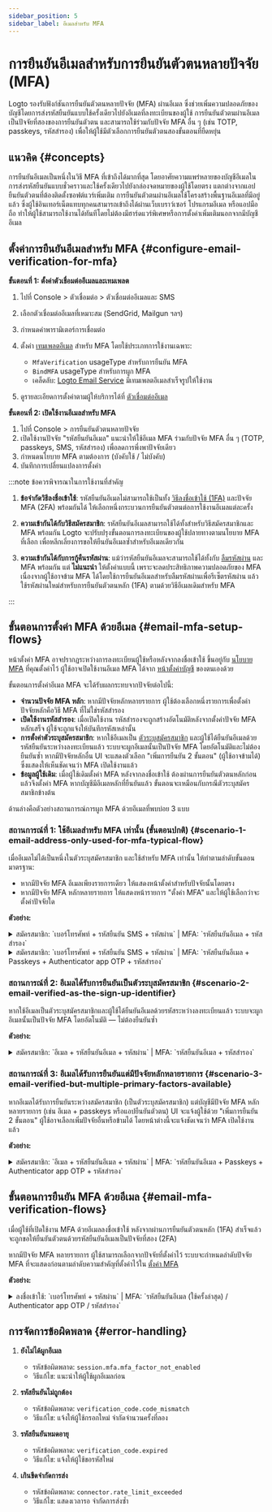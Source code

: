 ```yaml
---
sidebar_position: 5
sidebar_label: อีเมลสำหรับ MFA
---
```


# การยืนยันอีเมลสำหรับการยืนยันตัวตนหลายปัจจัย (MFA)

Logto รองรับฟังก์ชันการยืนยันตัวตนหลายปัจจัย (MFA) ผ่านอีเมล ซึ่งช่วยเพิ่มความปลอดภัยของบัญชีโดยการส่งรหัสยืนยันแบบใช้ครั้งเดียวไปยังอีเมลที่ลงทะเบียนของผู้ใช้ การยืนยันตัวตนผ่านอีเมลเป็นปัจจัยที่สองของการยืนยันตัวตน และสามารถใช้ร่วมกับปัจจัย MFA อื่น ๆ (เช่น TOTP, passkeys, รหัสสำรอง) เพื่อให้ผู้ใช้มีตัวเลือกการยืนยันตัวตนสองขั้นตอนที่ยืดหยุ่น

## แนวคิด \{#concepts}

การยืนยันอีเมลเป็นหนึ่งในวิธี MFA ที่เข้าถึงได้มากที่สุด โดยอาศัยความแพร่หลายของบัญชีอีเมลในการส่งรหัสยืนยันแบบชั่วคราวและใช้ครั้งเดียวไปยังกล่องจดหมายของผู้ใช้โดยตรง แตกต่างจากแอปยืนยันตัวตนที่ต้องติดตั้งซอฟต์แวร์เพิ่มเติม การยืนยันตัวตนผ่านอีเมลใช้โครงสร้างพื้นฐานอีเมลที่มีอยู่แล้ว ซึ่งผู้ใช้อินเทอร์เน็ตแทบทุกคนสามารถเข้าถึงได้ผ่านเว็บเบราว์เซอร์ โปรแกรมอีเมล หรือแอปมือถือ ทำให้ผู้ใช้สามารถใช้งานได้ทันทีโดยไม่ต้องมีฮาร์ดแวร์พิเศษหรือการตั้งค่าเพิ่มเติมนอกจากมีบัญชีอีเมล

## ตั้งค่าการยืนยันอีเมลสำหรับ MFA \{#configure-email-verification-for-mfa}

**ขั้นตอนที่ 1: ตั้งค่าตัวเชื่อมต่ออีเมลและเทมเพลต**

1. ไปที่ <CloudLink to="/connectors/passwordless">Console > ตัวเชื่อมต่อ > ตัวเชื่อมต่ออีเมลและ SMS</CloudLink>
2. เลือกตัวเชื่อมต่ออีเมลที่เหมาะสม (SendGrid, Mailgun ฯลฯ)
3. กำหนดค่าพารามิเตอร์การเชื่อมต่อ
4. ตั้งค่า [เทมเพลตอีเมล](/connectors/email-connectors/email-templates) สำหรับ MFA โดยใช้ประเภทการใช้งานเฉพาะ:

   - `MfaVerification` usageType สำหรับการยืนยัน MFA
   - `BindMFA` usageType สำหรับการผูก MFA
   - เคล็ดลับ: [Logto Email Service](/connectors/email-connectors/built-in-email-service) มีเทมเพลตอีเมลสำเร็จรูปให้ใช้งาน

5. ดูรายละเอียดการตั้งค่าตามผู้ให้บริการได้ที่ [ตัวเชื่อมต่ออีเมล](/connectors/email-connectors)

**ขั้นตอนที่ 2: เปิดใช้งานอีเมลสำหรับ MFA**

1. ไปที่ <CloudLink to="/mfa">Console > การยืนยันตัวตนหลายปัจจัย</CloudLink>
2. เปิดใช้งานปัจจัย "รหัสยืนยันอีเมล" แนะนำให้ใช้อีเมล MFA ร่วมกับปัจจัย MFA อื่น ๆ (TOTP, passkeys, SMS, รหัสสำรอง) เพื่อลดการพึ่งพาปัจจัยเดียว
3. กำหนดนโยบาย MFA ตามต้องการ (บังคับใช้ / ไม่บังคับ)
4. บันทึกการเปลี่ยนแปลงการตั้งค่า

:::note ข้อควรพิจารณาในการใช้งานที่สำคัญ

1. **ข้อจำกัดวิธีลงชื่อเข้าใช้**: รหัสยืนยันอีเมลไม่สามารถใช้เป็นทั้ง [วิธีลงชื่อเข้าใช้ (1FA)](/end-user-flows/sign-up-and-sign-in/sign-in) และปัจจัย MFA (2FA) พร้อมกันได้ ให้เลือกหนึ่งกระบวนการยืนยันตัวตนต่อการใช้งานอีเมลแต่ละครั้ง

2. **ความเข้ากันได้กับวิธีสมัครสมาชิก**: รหัสยืนยันอีเมลสามารถใช้ได้ทั้งสำหรับวิธีสมัครสมาชิกและ MFA พร้อมกัน Logto จะปรับปรุงขั้นตอนการลงทะเบียนของผู้ใช้ปลายทางตามนโยบาย MFA ที่เลือก เพื่อหลีกเลี่ยงการขอให้ยืนยันอีเมลซ้ำสำหรับอีเมลเดียวกัน

3. **ความเข้ากันได้กับการกู้คืนรหัสผ่าน**: แม้ว่ารหัสยืนยันอีเมลจะสามารถใช้ได้ทั้งกับ [ลืมรหัสผ่าน](/end-user-flows/sign-up-and-sign-in/reset-password) และ MFA พร้อมกัน แต่ **ไม่แนะนำ** ให้ตั้งค่าแบบนี้ เพราะจะลดประสิทธิภาพความปลอดภัยของ MFA เนื่องจากผู้ใช้อาจข้าม MFA ได้โดยใช้การยืนยันอีเมลสำหรับลืมรหัสผ่านเพื่อรีเซ็ตรหัสผ่าน แล้วใช้รหัสผ่านใหม่สำหรับการยืนยันตัวตนหลัก (1FA) ตามด้วยวิธีอีเมลเดิมสำหรับ MFA

:::

## ขั้นตอนการตั้งค่า MFA ด้วยอีเมล \{#email-mfa-setup-flows}

หน้าตั้งค่า MFA อาจปรากฏระหว่างการลงทะเบียนผู้ใช้หรือหลังจากลงชื่อเข้าใช้ ขึ้นอยู่กับ [นโยบาย MFA](/end-user-flows/mfa/configure-mfa#global-mfa-configuration) ที่คุณตั้งค่าไว้ ผู้ใช้อาจเปิดใช้งานอีเมล MFA ได้จาก [หน้าตั้งค่าบัญชี](/end-user-flows/account-settings/by-account-api#update-or-link-new-email) ของตนเองด้วย

ขั้นตอนการตั้งค่าอีเมล MFA จะได้รับผลกระทบจากปัจจัยต่อไปนี้:

- **จำนวนปัจจัย MFA หลัก**: หากมีปัจจัยหลักหลายรายการ ผู้ใช้ต้องเลือกหนึ่งรายการเพื่อตั้งค่า ปัจจัยหลักคือวิธี MFA ที่ไม่ใช่รหัสสำรอง
- **เปิดใช้งานรหัสสำรอง**: เมื่อเปิดใช้งาน รหัสสำรองจะถูกสร้างอัตโนมัติหลังจากตั้งค่าปัจจัย MFA หลักเสร็จ ผู้ใช้จะถูกแจ้งให้บันทึกรหัสเหล่านั้น
- **การตั้งค่าตัวระบุสมัครสมาชิก**: หากใช้อีเมลเป็น [ตัวระบุสมัครสมาชิก](/end-user-flows/sign-up-and-sign-in/sign-up#set-up-the-sign-up-identifier) และผู้ใช้ได้ยืนยันอีเมลด้วยรหัสยืนยันระหว่างลงทะเบียนแล้ว ระบบจะผูกอีเมลนั้นเป็นปัจจัย MFA โดยอัตโนมัติและไม่ต้องยืนยันซ้ำ หากมีปัจจัยหลักอื่น UI จะแสดงตัวเลือก "เพิ่มการยืนยัน 2 ขั้นตอน" (ผู้ใช้อาจข้ามได้) ซึ่งแสดงให้เห็นชัดเจนว่า MFA เปิดใช้งานแล้ว
- **ข้อมูลผู้ใช้เดิม**: เมื่อผู้ใช้เดิมตั้งค่า MFA หลังจากลงชื่อเข้าใช้ ต้องผ่านการยืนยันตัวตนหลักก่อน แล้วจึงตั้งค่า MFA หากบัญชีมีอีเมลหลักที่ยืนยันแล้ว ขั้นตอนจะเหมือนกับกรณีตัวระบุสมัครสมาชิกข้างต้น

ด้านล่างคือตัวอย่างสถานการณ์การผูก MFA ด้วยอีเมลที่พบบ่อย 3 แบบ

### สถานการณ์ที่ 1: ใช้อีเมลสำหรับ MFA เท่านั้น (ขั้นตอนปกติ) \{#scenario-1-email-address-only-used-for-mfa-typical-flow}

เมื่ออีเมลไม่ได้เป็นหนึ่งในตัวระบุสมัครสมาชิก และใช้สำหรับ MFA เท่านั้น ให้ทำตามลำดับขั้นตอนมาตรฐาน:

- หากมีปัจจัย MFA อีเมลเพียงรายการเดียว ให้แสดงหน้าตั้งค่าสำหรับปัจจัยนั้นโดยตรง
- หากมีปัจจัย MFA หลักหลายรายการ ให้แสดงหน้ารายการ "ตั้งค่า MFA" และให้ผู้ใช้เลือกว่าจะตั้งค่าปัจจัยใด

**ตัวอย่าง:**

<details>
  <summary>
    สมัครสมาชิก: `เบอร์โทรศัพท์ + รหัสยืนยัน SMS + รหัสผ่าน` | MFA: `รหัสยืนยันอีเมล + รหัสสำรอง`
  </summary>
  <img src="/img/assets/email-mfa-setup-scenario-1-1.png" alt="Email MFA setup flow 1-1" />
</details>

<details>
  <summary>
    สมัครสมาชิก: `เบอร์โทรศัพท์ + รหัสยืนยัน SMS + รหัสผ่าน` | MFA: `รหัสยืนยันอีเมล + Passkeys +
    Authenticator app OTP + รหัสสำรอง`
  </summary>
  <img src="/img/assets/email-mfa-setup-scenario-1-2.png" alt="Email MFA setup flow 1-2" />
</details>

### สถานการณ์ที่ 2: อีเมลได้รับการยืนยันเป็นตัวระบุสมัครสมาชิก \{#scenario-2-email-verified-as-the-sign-up-identifier}

หากใช้อีเมลเป็นตัวระบุสมัครสมาชิกและผู้ใช้ได้ยืนยันอีเมลด้วยรหัสระหว่างลงทะเบียนแล้ว ระบบจะผูกอีเมลนั้นเป็นปัจจัย MFA โดยอัตโนมัติ — ไม่ต้องยืนยันซ้ำ

**ตัวอย่าง:**

<details>
  <summary>
    สมัครสมาชิก: `อีเมล + รหัสยืนยันอีเมล + รหัสผ่าน` | MFA: `รหัสยืนยันอีเมล + รหัสสำรอง`
  </summary>
  <img src="/img/assets/email-mfa-setup-scenario-2.png" alt="Email MFA setup flow 2" />
</details>

### สถานการณ์ที่ 3: อีเมลได้รับการยืนยันแต่มีปัจจัยหลักหลายรายการ \{#scenario-3-email-verified-but-multiple-primary-factors-available}

หากอีเมลได้รับการยืนยันระหว่างสมัครสมาชิก (เป็นตัวระบุสมัครสมาชิก) แต่บัญชีมีปัจจัย MFA หลักหลายรายการ (เช่น อีเมล + passkeys หรือแอปยืนยันตัวตน) UI จะแจ้งผู้ใช้ด้วย "เพิ่มการยืนยัน 2 ขั้นตอน" ผู้ใช้อาจเลือกเพิ่มปัจจัยอื่นหรือข้ามได้ โดยหน้าต่างนี้จะแจ้งชัดเจนว่า MFA เปิดใช้งานแล้ว

**ตัวอย่าง:**

<details>
  <summary>
    สมัครสมาชิก: `อีเมล + รหัสยืนยันอีเมล + รหัสผ่าน` | MFA: `รหัสยืนยันอีเมล + Passkeys +
    Authenticator app OTP + รหัสสำรอง`
  </summary>
  <img src="/img/assets/email-mfa-setup-scenario-3.png" alt="Email MFA setup flow 3" />
</details>

## ขั้นตอนการยืนยัน MFA ด้วยอีเมล \{#email-mfa-verification-flows}

เมื่อผู้ใช้ที่เปิดใช้งาน MFA ด้วยอีเมลลงชื่อเข้าใช้ หลังจากผ่านการยืนยันตัวตนหลัก (1FA) สำเร็จแล้ว จะถูกขอให้ยืนยันตัวตนด้วยรหัสยืนยันอีเมลเป็นปัจจัยที่สอง (2FA)

หากมีปัจจัย MFA หลายรายการ ผู้ใช้สามารถเลือกจากปัจจัยที่ตั้งค่าไว้ ระบบจะกำหนดลำดับปัจจัย MFA ที่จะแสดงก่อนตามลำดับความสำคัญที่ตั้งค่าไว้ใน [ตั้งค่า MFA](/end-user-flows/mfa/configure-mfa#mfa-verification-flow)

**ตัวอย่าง:**

<details>
  <summary>
    ลงชื่อเข้าใช้: `เบอร์โทรศัพท์ + รหัสผ่าน` | MFA: `รหัสยืนยันอีเมล (ใช้ครั้งล่าสุด) /
    Authenticator app OTP / รหัสสำรอง`
  </summary>
  <img src="/img/assets/email-mfa-verification-flow.png" alt="Email MFA verification flow" />
</details>

## การจัดการข้อผิดพลาด \{#error-handling}

1. **ยังไม่ได้ผูกอีเมล**

   - รหัสข้อผิดพลาด: `session.mfa.mfa_factor_not_enabled`
   - วิธีแก้ไข: แนะนำให้ผู้ใช้ผูกอีเมลก่อน

2. **รหัสยืนยันไม่ถูกต้อง**

   - รหัสข้อผิดพลาด: `verification_code.code_mismatch`
   - วิธีแก้ไข: แจ้งให้ผู้ใช้กรอกใหม่ จำกัดจำนวนครั้งที่ลอง

3. **รหัสยืนยันหมดอายุ**

   - รหัสข้อผิดพลาด: `verification_code.expired`
   - วิธีแก้ไข: แจ้งให้ผู้ใช้ขอรหัสใหม่

4. **เกินขีดจำกัดการส่ง**
   - รหัสข้อผิดพลาด: `connector.rate_limit_exceeded`
   - วิธีแก้ไข: แสดงเวลารอ จำกัดการส่งซ้ำ
